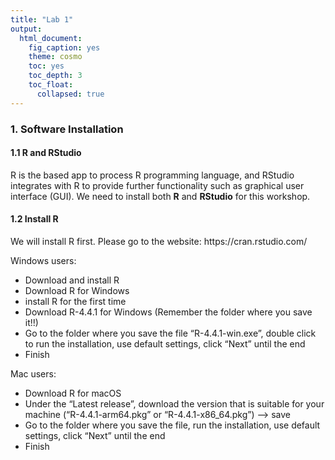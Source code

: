 ```yaml
---
title: "Lab 1"
output: 
  html_document:
    fig_caption: yes
    theme: cosmo
    toc: yes
    toc_depth: 3
    toc_float: 
      collapsed: true
---
```


### 1. Software Installation

#### 1.1 R and RStudio

R is the based app to process R programming language, and RStudio integrates with R to provide further functionality such as graphical user interface (GUI). We need to install both **R** and **RStudio** for this workshop. \

#### 1.2 Install R
We will install R first. Please go to the website: https://cran.rstudio.com/ \

Windows users: 


* Download and install R
* Download R for Windows
* install R for the first time
* Download R-4.4.1 for Windows (Remember the folder where you save it!!)
* Go to the folder where you save the file “R-4.4.1-win.exe”, double click to run the installation, use default settings, click “Next” until the end 
* Finish


Mac users: 

* Download R for macOS 
* Under the “Latest release”, download the version that is suitable for your machine (“R-4.4.1-arm64.pkg” or “R-4.4.1-x86_64.pkg”) --> save 
* Go to the folder where you save the file, run the installation, use default settings, click “Next” until the end
* Finish




